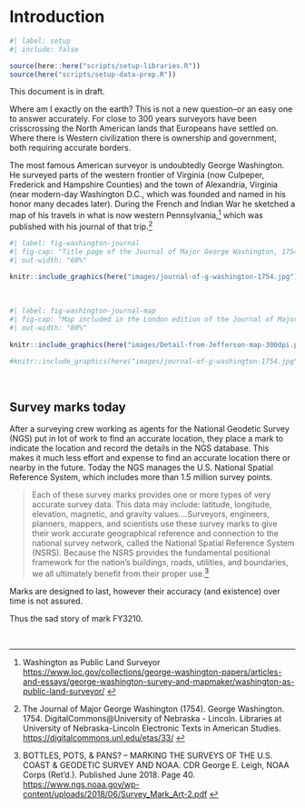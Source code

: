 # Introduction {.unnumbered}

```r
#| label: setup
#| include: false

source(here::here("scripts/setup-libraries.R"))
source(here("scripts/setup-data-prep.R"))

```

::: {.callout-note}
This document is in draft.
:::

Where am I exactly on the earth? This is not a new question--or an easy one to answer accurately. For close to 300 years surveyors have been crisscrossing the North American lands that Europeans have settled on. Where there is Western civilization there is ownership and government, both requiring accurate borders.

The most famous American surveyor is undoubtedly George Washington. He surveyed parts of the western frontier of Virginia (now Culpeper, Frederick and Hampshire Counties) and the town of Alexandria, Virginia (near modern-day Washington D.C., which was founded and named in his honor many decades later). During the French and Indian War he sketched a map of his travels in what is now western Pennsylvania,^[Washington as Public Land Surveyor <https://www.loc.gov/collections/george-washington-papers/articles-and-essays/george-washington-survey-and-mapmaker/washington-as-public-land-surveyor/> ] which was published with his journal of that trip.^[The Journal of Major George Washington (1754). George Washington. 1754. DigitalCommons@University of Nebraska - Lincoln. Libraries at University of Nebraska-Lincoln
Electronic Texts in American Studies. <https://digitalcommons.unl.edu/etas/33/> ] 

```r
#| label: fig-washington-journal
#| fig-cap: "Title page of the Journal of Major George Washington, 1754"
#| out-width: "60%"
  
knitr::include_graphics(here("images/journal-of-g-washington-1754.jpg"))

```

<br>

```r
#| label: fig-washington-journal-map
#| fig-cap: "Map included in the London edition of the Journal of Major George Washington, 1754, based on a sketch by the author . 'Fort Pitt' is the location of present-day Pittsburgh, Pennsylvania."
#| out-width: "80%"
  
knitr::include_graphics(here("images/Detail-from-Jefferson-map-300dpi.png"))

#knitr::include_graphics(here("images/journal-of-g-washington-1754.jpg"))

```

<br>

## Survey marks today

After a surveying crew working as agents for the National Geodetic Survey (NGS) put in lot of work to find an accurate location, they place a mark to indicate the location and record the details in the NGS database. This makes it much less effort and expense to find an accurate location there or nearby in the future. Today the NGS manages the U.S. National Spatial Reference System, which includes more than 1.5 million survey points.

> Each of these survey marks provides one or more types of very accurate survey data. This data may include: latitude, longitude, elevation, magnetic, and gravity values....Surveyors, engineers, planners, mappers, and scientists use these survey marks to give their work accurate geographical reference and connection to the national survey network, called the National Spatial Reference System (NSRS). Because the NSRS provides the fundamental positional framework for the nation’s buildings, roads, utilities, and boundaries, we all ultimately benefit from their proper use.^[BOTTLES, POTS, & PANS? – MARKING THE SURVEYS OF THE U.S. COAST & GEODETIC SURVEY AND NOAA. CDR George E. Leigh, NOAA Corps (Ret’d.). Published June 2018. Page 40. <https://www.ngs.noaa.gov/wp-content/uploads/2018/06/Survey_Mark_Art-2.pdf> ]

Marks are designed to last, however their accuracy (and existence) over time is not assured. 

Thus the sad story of mark FY3210.

<br>
